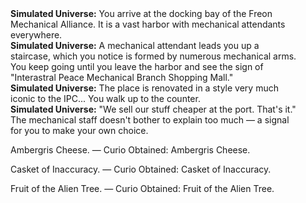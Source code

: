 {{Dialogue Start}}
:'''Simulated Universe:''' You arrive at the docking bay of the Freon Mechanical Alliance. It is a vast harbor with mechanical attendants everywhere.
:'''Simulated Universe:''' A mechanical attendant leads you up a staircase, which you notice is formed by numerous mechanical arms. You keep going until you leave the harbor and see the sign of "Interastral Peace Mechanical Branch Shopping Mall."
:'''Simulated Universe:''' The place is renovated in a style very much iconic to the IPC... You walk up to the counter.
:'''Simulated Universe:''' "We sell our stuff cheaper at the port. That's it." The mechanical staff doesn't bother to explain too much &mdash; a signal for you to make your own choice.
:{{DIcon|Star}} Ambergris Cheese. &mdash; Curio Obtained: Ambergris Cheese.
:{{DIcon|Star}} Casket of Inaccuracy. &mdash; Curio Obtained: Casket of Inaccuracy.
:{{DIcon|Star}} Fruit of the Alien Tree. &mdash; Curio Obtained: Fruit of the Alien Tree.
{{Dialogue End}}